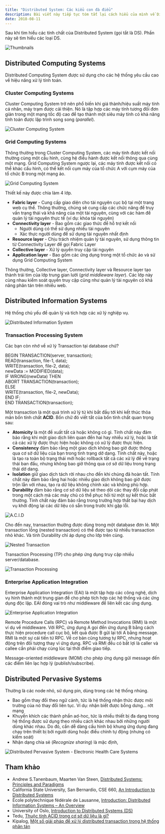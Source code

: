 ```yaml
---
title: "Distributed System: Các kiểu con đà điểu"
description: Bài viết này tiếp tục tóm tắt lại cách hiểu của mình về Distributed System. Phần này tập trung vào các kiểu Distributed System.
date: 2018-08-11
---
```


Sau khi tìm hiểu các tính chất của Distributed System (gọi tắt là DS). Phần này sẽ tìm hiểu các loại DS.

![Thumbnails](/assets/tutorials/distributed-system-cac-kieu-con-da-dieu/thumbnails.jpg)

## Distributed Computing Systems

Distributed Computing System được sử dụng cho các hệ thống yêu cầu cao về hiệu năng xử lý tính toán.

### Cluster Computing Systems

Cluster Computing System trở nên phổ biến khi giá thành/hiệu suất máy tính cá nhân, máy trạm được cải thiện. Nó là tập hợp các máy tính tương đối đơn giản trong một mạng tốc độ cao để tạo thành một siêu máy tính có khả năng tính toán được lập trình song song (_parallel_).

![Cluster Computing System](/assets/tutorials/distributed-system-cac-kieu-con-da-dieu/cluster.png)

### Grid Computing Systems

Thông thường trong Cluster Computing System, các máy tính được kết nối thường cùng một cấu hình, cùng hệ điều hành được kết nối thông qua cùng một mạng. Grid Computing System ngược lại, các máy tính được kết nối có thể khác cấu hình, có thể kết nối cụm máy của tổ chức A với cụm máy của tổ chức B trong một mạng ảo.

![Grid Computing System](/assets/tutorials/distributed-system-cac-kieu-con-da-dieu/grid.png)

Thiết kế này được chia làm 4 lớp.

- **Fabric layer** - Cung cấp giao diện cho tài nguyên cục bộ tại một trang web cụ thể. Thông thường, chúng sẽ cung cấp các chức năng để truy vấn trạng thái và khả năng của một tài nguyên, cùng với các hàm để quản lý tài nguyên thực tế (ví dụ: khóa tài nguyên)
- **Connectivity layer** - Bao gồm các giao thức để hỗ trợ kết nối
  - Người dùng có thể sử dụng nhiều tài nguyên
  - Xác thực người dùng để sử dụng tài nguyên nhất định
- **Resource layer** - Chịu trách nhiệm quản lý tài nguyên, sử dụng thông tin từ Connectivity Layer để gọi Fabric Layer
- **Collective layer** - Xử lý quyền truy cập tài nguyên
- **Application layer** - Bao gồm các ứng dụng trong một tổ chức ảo và sử dụng Grid Computing System

Thông thường, Collective layer, Connectivity layer và Resource layer tạo thành trái tim của lớp trung gian lưới (_grid middleware layer_). Các lớp này cùng nhau kiểm soát quyền truy cập cũng như quản lý tài nguyên có khả năng phân tán trên nhiều web.

## Distributed Information Systems

Hệ thống chủ yếu để quản lý và tích hợp các xử lý nghiệp vụ.

![Distributed Information System](/assets/tutorials/distributed-system-cac-kieu-con-da-dieu/dis.jpg)

### Transaction Processing System

Các bạn còn nhớ về xử lý Transaction tại database chứ?

BEGIN TRANSACTION(server, transaction);  
 READ(transaction, file-1, data);  
 WRITE(transaction, file-2, data);  
 newData := MODIFIED(data);  
 IF WRONG(newData) THEN  
 ABORT TRANSACTION(transaction);  
 ELSE  
 WRITE(transaction, file-2, newData);  
 END IF;  
END TRANSACTION(transaction);

Một transaction là một quá trình xử lý từ khi bắt đầu tới khi kết thúc thỏa mãn bốn tính chất **ACID**. Bốn chữ đó viết tắt của bốn tính chất quan trọng sau:

- **Atomicity** là một đề xuất tất cả hoặc không có gì. Tính chất này đảm bảo rằng khi một giao dịch liên quan đến hai hay nhiều xử lý, hoặc là tất cả các xử lý được thực hiện hoặc không có xử lý được thực hiện.
- **Consistency** đảm bảo rằng một giao dịch không bao giờ được thông qua cơ sở dữ liệu của bạn trong tình trạng dở dang. Tính chất này, hoặc là tạo ra toàn bộ trạng thái mới hoặc rollback tất cả các xử lý để về trạng thái ban đầu, nhưng không bao giờ thông qua cơ sở dữ liệu trong trạng thái dở dang.
- **Isolation** giữ giao dịch tách rời nhau cho đến khi chúng đã hoàn tất. Tính chất này đảm bảo rằng hai hoặc nhiều giao dịch không bao giờ được trộn lẫn với nhau, tạo ra dữ liệu không chính xác và không phù hợp.
- **Durability** đảm bảo rằng cơ sở dữ liệu sẽ theo dõi các thay đổi cấp phát trong một cách mà các máy chủ có thể phục hồi từ một sự kết thúc bất thường. Tính chất này đảm bảo rằng trong trường hợp thất bại hay dịch vụ khởi động lại các dữ liệu có sẵn trong trước khi gặp lỗi.

![A.C.I.D](/assets/tutorials/distributed-system-cac-kieu-con-da-dieu/acid.png)

Cho đến nay, transaction thường được dùng trong một database đơn lẻ. Một transaction lồng (nested transaction) có thể được tạo từ nhiều transaction nhỏ khác. Và tính Durability chỉ áp dụng cho lớp trên cùng.

![Nested Transaction](/assets/tutorials/distributed-system-cac-kieu-con-da-dieu/nested-transaction.png)

Transaction Processing (TP) cho phép ứng dụng truy cập nhiều server/database.

![Transaction Processing](/assets/tutorials/distributed-system-cac-kieu-con-da-dieu/tp-monitor.png)

### Enterprise Application Integration

Enterprise Application Integration (EAI) là một tập hợp các công nghệ, dịch vụ hình thành một trung gian để cho phép tích hợp các hệ thống và các ứng dụng độc lập. EAI đóng vai trò như middleware để liên kết các ứng dụng.

![Enterprise Application Integration](/assets/tutorials/distributed-system-cac-kieu-con-da-dieu/middle-ware.png)

Remote Procedure Calls (RPC) và Remote Method Invocations (RMI) là một ví dụ về middleware. Với RPC, ứng dụng A gọi đến ứng dụng B bằng cách thực hiện procedure call cục bộ, kết quả được B gửi lại tới A bằng message. RMI là một sự cái tiến từ RPC. Về cơ bản cũng tương tự RPC, nhưng hoạt động trên đối tượng thay vì ứng dụng. RPC và RMI đều có bất lợi là caller và callee cần phải chạy cùng lúc tại thời điểm giao tiếp.

Message-oriented middleware (MOM) cho phép ứng dụng gửi message đến các điểm liên lạc hợp lý (publish/subscribe).

## Distributed Pervasive Systems

Thường là các node nhỏ, sử dụng pin, dùng trong các hệ thống nhúng.

- Bao gồm thay đổi theo ngữ cảnh, tức là hệ thống nhận thức được môi trường của nó thay đổi liên tục. Ví dụ: nhận biết được bỗng dưng... rớt mạng
- Khuyến khích các thành phần ad-hoc, tức là nhiều thiết bị đa dạng trong hệ thống được sử dụng theo nhiều cách khác nhau bởi những người dùng khác nhau. Do đó, cần dễ dàng cấu hình bộ khung ứng dụng đang chạy trên thiết bị bởi người dùng hoặc điều chỉnh tự động (nhưng có kiểm soát)
- Nhận dạng chia sẻ (_Recognize sharing_) là mặc định,

![Distributed Pervasive System - Electronic Health Care Systems](/assets/tutorials/distributed-system-cac-kieu-con-da-dieu/distributed-pervasive-systems-electronic-health-care-systems-n.jpg)

## Tham khảo

- Andrew S.Tanenbaum, Maarten Van Steen, [Distributed Systems: Principles and Paradigms](https://www.amazon.com/Distributed-Systems-Principles-Paradigms-Tanenbaum/dp/B00BSZVOYC)
- California State University, San Bernardio, CSE 660, [An Introduction to Distributed Systems](http://cse.csusb.edu/tongyu/courses/cs660/notes/chap1.php)
- École polytechnique fédérale de Lausanne, [Introduction: Distributed Information Systems – An Overview](http://lsirwww.epfl.ch/courses/dis/2006ws/lecture/Overview.pdf)
- University of Oslo, [Introduction to Distributed Systems (DS)](https://www.uio.no/studier/emner/matnat/ifi/INF5040/h07/undervisningsmateriale/INF5040_WK35_IntroDS.pdf)
- Tedu, [Thuộc tính ACID trong cơ sở dữ liệu là gì?](https://tedu.com.vn/sql-server/thuoc-tinh-acid-trong-co-so-du-lieu-la-gi-27.html)
- Kipalog, [Một số giải pháp để xử lý distributed transaction trong hệ thống phân tán](https://kipalog.com/posts/Mot-so-giai-phap-de-xu-ly-distributed-transaction-trong-he-thong-phan-tan)
